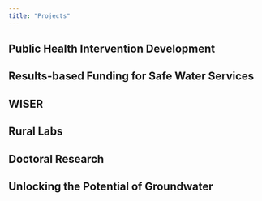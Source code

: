 ```yaml
---
title: "Projects"
---
```


## Public Health Intervention Development

## Results-based Funding for Safe Water Services

## WISER

## Rural Labs

## Doctoral Research

## Unlocking the Potential of Groundwater
